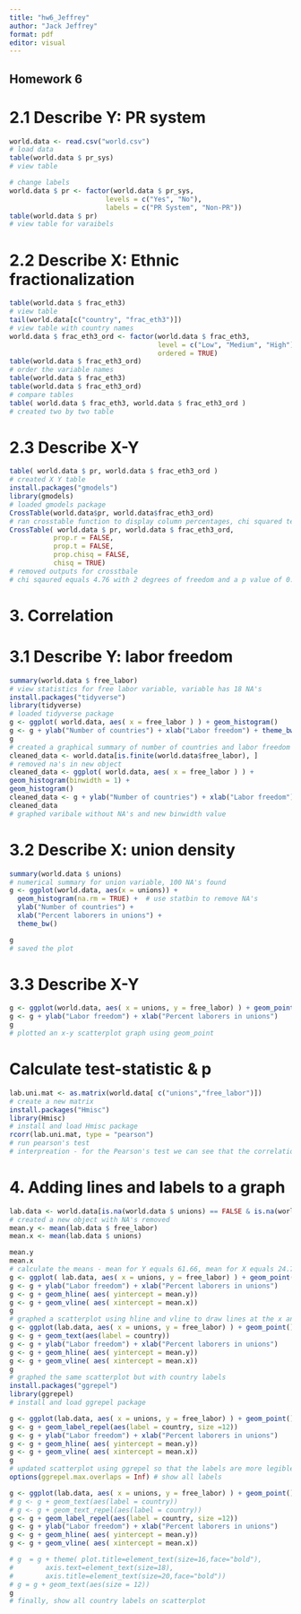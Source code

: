 ```yaml
---
title: "hw6_Jeffrey"
author: "Jack Jeffrey"
format: pdf
editor: visual
---
```


## Homework 6

# 2.1 Describe Y: PR system
```r
world.data <- read.csv("world.csv")
# load data 
table(world.data $ pr_sys)
# view table 
```

```r
# change labels
world.data $ pr <- factor(world.data $ pr_sys, 
                        levels = c("Yes", "No"),
                        labels = c("PR System", "Non-PR"))
table(world.data $ pr)
# view table for varaibels
```
# 2.2 Describe X: Ethnic fractionalization
```r
table(world.data $ frac_eth3)
# view table 
tail(world.data[c("country", "frac_eth3")])
# view table with country names
world.data $ frac_eth3_ord <- factor(world.data $ frac_eth3, 
                                     level = c("Low", "Medium", "High"), # order it in this way
                                     ordered = TRUE)
table(world.data $ frac_eth3_ord)
# order the variable names
table(world.data $ frac_eth3)
table(world.data $ frac_eth3_ord)
# compare tables
table( world.data $ frac_eth3, world.data $ frac_eth3_ord )
# created two by two table 
```
# 2.3 Describe X-Y
```r
table( world.data $ pr, world.data $ frac_eth3_ord )
# created X Y table 
install.packages("gmodels")
library(gmodels)
# loaded gmodels package 
CrossTable(world.data$pr, world.data$frac_eth3_ord)
# ran crosstable function to display column percentages, chi squared test, and p-value 
CrossTable( world.data $ pr, world.data $ frac_eth3_ord,
           prop.r = FALSE,     
           prop.t = FALSE,    
           prop.chisq = FALSE, 
           chisq = TRUE)
# removed outputs for crosstbale
# chi sqaured equals 4.76 with 2 degrees of freedom and a p value of 0.092. We could reject the null at a 90% confidence level. 
```
# 3. Correlation

# 3.1 Describe Y: labor freedom
```r
summary(world.data $ free_labor)
# view statistics for free labor variable, variable has 18 NA's 
install.packages("tidyverse")
library(tidyverse)
# loaded tidyverse package 
g <- ggplot( world.data, aes( x = free_labor ) ) + geom_histogram()
g <- g + ylab("Number of countries") + xlab("Labor freedom") + theme_bw()
g
# created a graphical summary of number of countries and labor freedom
cleaned_data <- world.data[is.finite(world.data$free_labor), ]
# removed na's in new object 
cleaned_data <- ggplot( world.data, aes( x = free_labor ) ) +
geom_histogram(binwidth = 1) +
geom_histogram()
cleaned_data <- g + ylab("Number of countries") + xlab("Labor freedom") + theme_bw()
cleaned_data
# graphed varibale without NA's and new binwidth value
```
# 3.2 Describe X: union density
```r
summary(world.data $ unions)
# numerical summary for union variable, 100 NA's found 
g <- ggplot(world.data, aes(x = unions)) + 
  geom_histogram(na.rm = TRUE) +  # use statbin to remove NA's
  ylab("Number of countries") + 
  xlab("Percent laborers in unions") + 
  theme_bw()

g
# saved the plot
```
# 3.3 Describe X-Y
```r
g <- ggplot(world.data, aes( x = unions, y = free_labor) ) + geom_point()  + theme_bw()
g <- g + ylab("Labor freedom") + xlab("Percent laborers in unions")
g
# plotted an x-y scatterplot graph using geom_point
```
# Calculate test-statistic & p
```r
lab.uni.mat <- as.matrix(world.data[ c("unions","free_labor")])
# create a new matrix 
install.packages("Hmisc")
library(Hmisc)
# install and load Hmisc package 
rcorr(lab.uni.mat, type = "pearson")
# run pearson's test
# interpreation - for the Pearson's test we can see that the correlation coefficient is positive at 0.18. We can also see that there are a total of 91 observations present in both our x and y variables. The p value of 0.0913 indicates that our expectations of more labor unions correlating to more labor freedom is statistically significant at the 90% level but not at the 95% level. 
```
# 4. Adding lines and labels to a graph
```r
lab.data <- world.data[is.na(world.data $ unions) == FALSE & is.na(world.data $ free_labor) == FALSE, ]
# created a new object with NA's removed 
mean.y <- mean(lab.data $ free_labor)
mean.x <- mean(lab.data $ unions)

mean.y
mean.x
# calculate the means - mean for Y equals 61.66, mean for X equals 24.74
g <- ggplot( lab.data, aes( x = unions, y = free_labor) ) + geom_point( )  + theme_bw()
g <- g + ylab("Labor freedom") + xlab("Percent laborers in unions")
g <- g + geom_hline( aes( yintercept = mean.y))
g <- g + geom_vline( aes( xintercept = mean.x))
g
# graphed a scatterplot using hline and vline to draw lines at the x and y means 
g <- ggplot(lab.data, aes( x = unions, y = free_labor) ) + geom_point()  + theme_bw()
g <- g + geom_text(aes(label = country))
g <- g + ylab("Labor freedom") + xlab("Percent laborers in unions")
g <- g + geom_hline( aes( yintercept = mean.y))
g <- g + geom_vline( aes( xintercept = mean.x))
g
# graphed the same scatterplot but with country labels
install.packages("ggrepel")
library(ggrepel)
# install and load ggrepel package

g <- ggplot(lab.data, aes( x = unions, y = free_labor) ) + geom_point()  + theme_bw()
g <- g + geom_label_repel(aes(label = country, size =12))
g <- g + ylab("Labor freedom") + xlab("Percent laborers in unions")
g <- g + geom_hline( aes( yintercept = mean.y))
g <- g + geom_vline( aes( xintercept = mean.x))
g
# updated scatterplot using ggrepel so that the labels are more legible 
options(ggrepel.max.overlaps = Inf) # show all labels 

g <- ggplot(lab.data, aes( x = unions, y = free_labor) ) + geom_point()  + theme_bw()
# g <- g + geom_text(aes(label = country))
# g <- g + geom_text_repel(aes(label = country))
g <- g + geom_label_repel(aes(label = country, size =12))
g <- g + ylab("Labor freedom") + xlab("Percent laborers in unions")
g <- g + geom_hline( aes( yintercept = mean.y))
g <- g + geom_vline( aes( xintercept = mean.x))

# g  = g + theme( plot.title=element_text(size=16,face="bold"),
#        axis.text=element_text(size=18),
#        axis.title=element_text(size=20,face="bold"))
# g = g + geom_text(aes(size = 12))
g
# finally, show all country labels on scatterplot
```